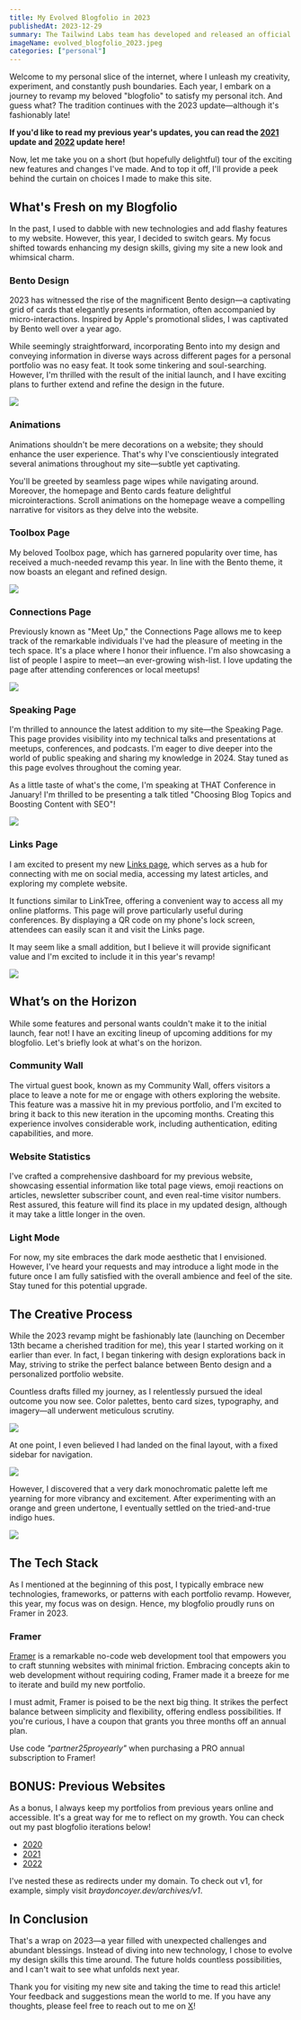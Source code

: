 ---
title: My Evolved Blogfolio in 2023
publishedAt: 2023-12-29
summary: The Tailwind Labs team has developed and released an official plugin that adds autocomplete to your VSCode environment, and it only takes a few clicks to enable!
imageName: evolved_blogfolio_2023.jpeg
categories: ["personal"]
---

Welcome to my personal slice of the internet, where I unleash my creativity, experiment, and constantly push boundaries. Each year, I embark on a journey to revamp my beloved "blogfolio" to satisfy my personal itch. And guess what? The tradition continues with the 2023 update—although it's fashionably late!

**If you'd like to read my previous year's updates, you can read the [2021](https://www.braydoncoyer.dev/blog/introducing-my-new-blogfolio) update and [2022](https://www.braydoncoyer.dev/blog/blogfolio-v3-update-2022) update here!**

Now, let me take you on a short (but hopefully delightful) tour of the exciting new features and changes I've made. And to top it off, I'll provide a peek behind the curtain on choices I made to make this site.

## What's Fresh on my Blogfolio

In the past, I used to dabble with new technologies and add flashy features to my website. However, this year, I decided to switch gears. My focus shifted towards enhancing my design skills, giving my site a new look and whimsical charm.

### Bento Design

2023 has witnessed the rise of the magnificent Bento design—a captivating grid of cards that elegantly presents information, often accompanied by micro-interactions. Inspired by Apple's promotional slides, I was captivated by Bento well over a year ago.

While seemingly straightforward, incorporating Bento into my design and conveying information in diverse ways across different pages for a personal portfolio was no easy feat. It took some tinkering and soul-searching. However, I'm thrilled with the result of the initial launch, and I have exciting plans to further extend and refine the design in the future.

![](https://framerusercontent.com/images/fDDvqyGi11miBs1vtUWtfsnDw8.png)

### Animations

Animations shouldn't be mere decorations on a website; they should enhance the user experience. That's why I've conscientiously integrated several animations throughout my site—subtle yet captivating.

You'll be greeted by seamless page wipes while navigating around. Moreover, the homepage and Bento cards feature delightful microinteractions. Scroll animations on the homepage weave a compelling narrative for visitors as they delve into the website.

### Toolbox Page

My beloved Toolbox page, which has garnered popularity over time, has received a much-needed revamp this year. In line with the Bento theme, it now boasts an elegant and refined design.

![](https://framerusercontent.com/images/8fHwiZS3ctk1LuvXVt9b2pOp60.png)

### Connections Page

Previously known as "Meet Up," the Connections Page allows me to keep track of the remarkable individuals I've had the pleasure of meeting in the tech space. It's a place where I honor their influence. I'm also showcasing a list of people I aspire to meet—an ever-growing wish-list. I love updating the page after attending conferences or local meetups!

![](https://framerusercontent.com/images/Ni6RvwMg7m6umUd2AfWem3y8KOI.png)

### Speaking Page

I'm thrilled to announce the latest addition to my site—the Speaking Page. This page provides visibility into my technical talks and presentations at meetups, conferences, and podcasts. I'm eager to dive deeper into the world of public speaking and sharing my knowledge in 2024. Stay tuned as this page evolves throughout the coming year.

As a little taste of what's the come, I'm speaking at THAT Conference in January! I'm thrilled to be presenting a talk titled "Choosing Blog Topics and Boosting Content with SEO"!

![](https://framerusercontent.com/images/CaKrvCcEqyxpWBE5irA5vjqct60.png)

### Links Page

I am excited to present my new [Links page](https://www.braydoncoyer.dev/links), which serves as a hub for connecting with me on social media, accessing my latest articles, and exploring my complete website.

It functions similar to LinkTree, offering a convenient way to access all my online platforms. This page will prove particularly useful during conferences. By displaying a QR code on my phone's lock screen, attendees can easily scan it and visit the Links page.

It may seem like a small addition, but I believe it will provide significant value and I'm excited to include it in this year's revamp!

![](https://framerusercontent.com/images/YVsWziwB3todiPTAXHslg8bV6Y.png)

## What’s on the Horizon

While some features and personal wants couldn't make it to the initial launch, fear not! I have an exciting lineup of upcoming additions for my blogfolio. Let's briefly look at what's on the horizon.

### Community Wall

The virtual guest book, known as my Community Wall, offers visitors a place to leave a note for me or engage with others exploring the website. This feature was a massive hit in my previous portfolio, and I'm excited to bring it back to this new iteration in the upcoming months. Creating this experience involves considerable work, including authentication, editing capabilities, and more.

### Website Statistics

I've crafted a comprehensive dashboard for my previous website, showcasing essential information like total page views, emoji reactions on articles, newsletter subscriber count, and even real-time visitor numbers. Rest assured, this feature will find its place in my updated design, although it may take a little longer in the oven.

### Light Mode

For now, my site embraces the dark mode aesthetic that I envisioned. However, I've heard your requests and may introduce a light mode in the future once I am fully satisfied with the overall ambience and feel of the site. Stay tuned for this potential upgrade.

## The Creative Process

While the 2023 revamp might be fashionably late (launching on December 13th became a cherished tradition for me), this year I started working on it earlier than ever. In fact, I began tinkering with design explorations back in May, striving to strike the perfect balance between Bento design and a personalized portfolio website.

Countless drafts filled my journey, as I relentlessly pursued the ideal outcome you now see. Color palettes, bento card sizes, typography, and imagery—all underwent meticulous scrutiny.

![](https://framerusercontent.com/images/yZNw9laXdWgxccvVj2MafucIh0.png)

At one point, I even believed I had landed on the final layout, with a fixed sidebar for navigation.

![](https://framerusercontent.com/images/bR7q9zNEtnVOP3tAzVqDBsxcF7U.png)

However, I discovered that a very dark monochromatic palette left me yearning for more vibrancy and excitement. After experimenting with an orange and green undertone, I eventually settled on the tried-and-true indigo hues.

![](https://framerusercontent.com/images/874JxU3U97dyrD0hna2rdUWupYM.png)

## The Tech Stack

As I mentioned at the beginning of this post, I typically embrace new technologies, frameworks, or patterns with each portfolio revamp. However, this year, my focus was on design. Hence, my blogfolio proudly runs on Framer in 2023.

### Framer

[Framer](https://www.framer.com/?via=braydoncoyer) is a remarkable no-code web development tool that empowers you to craft stunning websites with minimal friction. Embracing concepts akin to web development without requiring coding, Framer made it a breeze for me to iterate and build my new portfolio.

I must admit, Framer is poised to be the next big thing. It strikes the perfect balance between simplicity and flexibility, offering endless possibilities. If you're curious, I have a coupon that grants you three months off an annual plan.

Use code _"partner25proyearly"_ when purchasing a PRO annual subscription to Framer!

## BONUS: Previous Websites

As a bonus, I always keep my portfolios from previous years online and accessible. It's a great way for me to reflect on my growth. You can check out my past blogfolio iterations below!

- [2020](https://wizardly-payne-b3707b.netlify.app/)
- [2021](https://braydoncoyer-2hvriu779-braydon-coyer.vercel.app/)
- [2022](https://braydoncoyer-dev-git-v3-braydon-coyer.vercel.app/)

I've nested these as redirects under my domain. To check out v1, for example, simply visit _braydoncoyer.dev/archives/v1_.

## In Conclusion

That's a wrap on 2023—a year filled with unexpected challenges and abundant blessings. Instead of diving into new technology, I chose to evolve my design skills this time around. The future holds countless possibilities, and I can't wait to see what unfolds next year.

Thank you for visiting my new site and taking the time to read this article! Your feedback and suggestions mean the world to me. If you have any thoughts, please feel free to reach out to me on [X](https://x.com/BraydonCoyer)!
